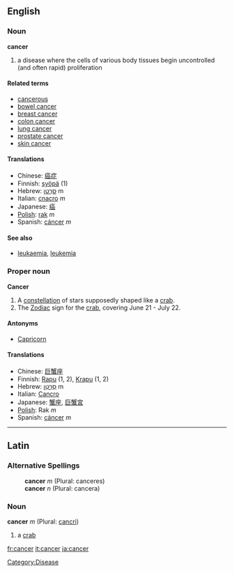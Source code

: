 {{wikipedia}}
==English==
===Noun===
'''cancer'''
# a disease where the cells of various body tissues begin uncontrolled (and often rapid) proliferation

====Related terms====
*[[cancerous]]
*[[bowel cancer]]
*[[breast cancer]]
*[[colon cancer]]
*[[lung cancer]]
*[[prostate cancer]]
*[[skin cancer]]

====Translations====
*Chinese: [[癌症]]
*Finnish: [[syöpä]] (1)
*Hebrew: [[סרטן|סַרְטַן]] m
*Italian: [[cnacro]] ''m''
*Japanese: [[癌]]
*[[Polish]]: [[rak]] ''m''
*Spanish: [[cáncer]] ''m''

====See also====
*[[leukaemia]], [[leukemia]]

===Proper noun===
'''Cancer'''

# A [[constellation]] of stars supposedly shaped like a [[crab]].
# The [[Zodiac]] sign for the [[crab]], covering June 21 - July 22.

====Antonyms====
*[[Capricorn]]

====Translations====
*Chinese: [[巨蟹座]]
*Finnish: [[Rapu]] (1, 2), [[Krapu]] (1, 2)
*Hebrew: [[סרטן|סַרְטַן]] m
*Italian: [[Cancro]]
*Japanese: [[蟹座]], [[巨蟹宮]]
*[[Polish]]: Rak ''m''
*Spanish: [[cáncer]] ''m''
----

==Latin==
===Alternative Spellings===
:'''cancer''' ''m'' (Plural: canceres)
:'''cancer''' ''n'' (Plural: cancera)

===Noun===
'''cancer''' ''m'' (Plural: [[cancri]])

#a [[crab]]

[[Category:Disease]]

[[fr:cancer]]
[[it:cancer]]
[[ja:cancer]]